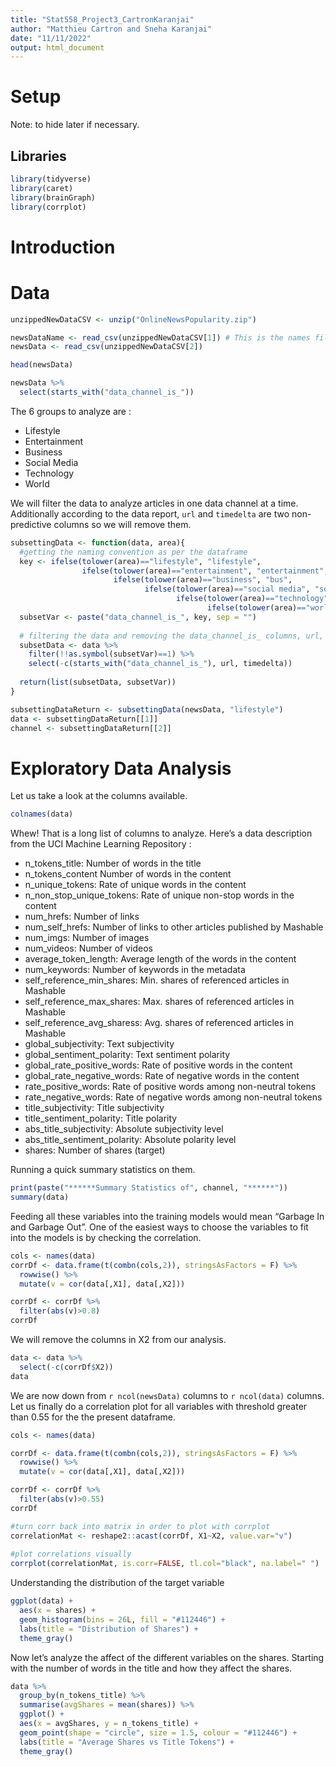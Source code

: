 ```yaml
---
title: "Stat558_Project3_CartronKaranjai"
author: "Matthieu Cartron and Sneha Karanjai"
date: "11/11/2022"
output: html_document
---
```


# Setup

Note: to hide later if necessary.

## Libraries

```r
library(tidyverse)
library(caret)
library(brainGraph)
library(corrplot)
```

# Introduction

# Data

```r
unzippedNewDataCSV <- unzip("OnlineNewsPopularity.zip")

newsDataName <- read_csv(unzippedNewDataCSV[1]) # This is the names file
newsData <- read_csv(unzippedNewDataCSV[2])

head(newsData)
```

```r
newsData %>% 
  select(starts_with("data_channel_is_"))
```
The 6 groups to analyze are : 

- Lifestyle 
- Entertainment 
- Business
- Social Media 
- Technology 
- World 

We will filter the data to analyze articles in one data channel at a time. Additionally according to the data report, `url` and `timedelta` are two non-predictive columns so we will remove them.

```r
subsettingData <- function(data, area){
  #getting the naming convention as per the dataframe
  key <- ifelse(tolower(area)=="lifestyle", "lifestyle",
                ifelse(tolower(area)=="entertainment", "entertainment",
                       ifelse(tolower(area)=="business", "bus",
                              ifelse(tolower(area)=="social media", "socmed",
                                     ifelse(tolower(area)=="technology", "tech",
                                            ifelse(tolower(area)=="world", "world", "NA"))))))
  subsetVar <- paste("data_channel_is_", key, sep = "")
  
  # filtering the data and removing the data_channel_is_ columns, url, and timedelta
  subsetData <- data %>% 
    filter(!!as.symbol(subsetVar)==1) %>% 
    select(-c(starts_with("data_channel_is_"), url, timedelta))
  
  return(list(subsetData, subsetVar))
}

subsettingDataReturn <- subsettingData(newsData, "lifestyle")
data <- subsettingDataReturn[[1]]
channel <- subsettingDataReturn[[2]]
```

# Exploratory Data Analysis 

Let us take a look at the columns available. 

```r
colnames(data)
```

Whew! That is a long list of columns to analyze. Here's a data description from the UCI Machine Learning Repository : 

- n_tokens_title: Number of words in the title
- n_tokens_content Number of words in the content
- n_unique_tokens: Rate of unique words in the content
- n_non_stop_unique_tokens: Rate of unique non-stop words in the content
- num_hrefs: Number of links
- num_self_hrefs: Number of links to other articles published by Mashable
- num_imgs: Number of images
- num_videos: Number of videos
- average_token_length: Average length of the words in the content
- num_keywords: Number of keywords in the metadata
- self_reference_min_shares: Min. shares of referenced articles in Mashable
- self_reference_max_shares: Max. shares of referenced articles in Mashable
- self_reference_avg_sharess: Avg. shares of referenced articles in Mashable
- global_subjectivity: Text subjectivity
- global_sentiment_polarity: Text sentiment polarity
- global_rate_positive_words: Rate of positive words in the content
- global_rate_negative_words: Rate of negative words in the content
- rate_positive_words: Rate of positive words among non-neutral tokens
- rate_negative_words: Rate of negative words among non-neutral tokens
- title_subjectivity: Title subjectivity
- title_sentiment_polarity: Title polarity
- abs_title_subjectivity: Absolute subjectivity level
- abs_title_sentiment_polarity: Absolute polarity level
- shares: Number of shares (target)

Running a quick summary statistics on them. 

```r
print(paste("******Summary Statistics of", channel, "******"))
summary(data)
```

Feeding all these variables into the training models would mean "Garbage In and Garbage Out". One of the easiest ways to choose the variables to fit into the models is by checking the correlation. 

```r
cols <- names(data)
corrDf <- data.frame(t(combn(cols,2)), stringsAsFactors = F) %>%
  rowwise() %>%
  mutate(v = cor(data[,X1], data[,X2]))

corrDf <- corrDf %>% 
  filter(abs(v)>0.8)
corrDf
```

We will remove the columns in X2 from our analysis.

```r
data <- data %>% 
  select(-c(corrDf$X2))
data
```
We are now down from `r ncol(newsData)` columns to `r ncol(data)` columns. Let us finally do a correlation plot for all variables with threshold greater than 0.55 for the the present dataframe. 

```r
cols <- names(data)

corrDf <- data.frame(t(combn(cols,2)), stringsAsFactors = F) %>%
  rowwise() %>%
  mutate(v = cor(data[,X1], data[,X2]))

corrDf <- corrDf %>% 
  filter(abs(v)>0.55)
corrDf

#turn corr back into matrix in order to plot with corrplot
correlationMat <- reshape2::acast(corrDf, X1~X2, value.var="v")
  
#plot correlations visually
corrplot(correlationMat, is.corr=FALSE, tl.col="black", na.label=" ")
```
Understanding the distribution of the target variable 

```r
ggplot(data) +
  aes(x = shares) +
  geom_histogram(bins = 26L, fill = "#112446") +
  labs(title = "Distribution of Shares") +
  theme_gray()
```
Now let's analyze the affect of the different variables on the shares. Starting with the number of words in the title and how they affect the shares. 

```r
data %>% 
  group_by(n_tokens_title) %>% 
  summarise(avgShares = mean(shares)) %>% 
  ggplot() +
  aes(x = avgShares, y = n_tokens_title) +
  geom_point(shape = "circle", size = 1.5, colour = "#112446") +
  labs(title = "Average Shares vs Title Tokens") +
  theme_gray()
```

